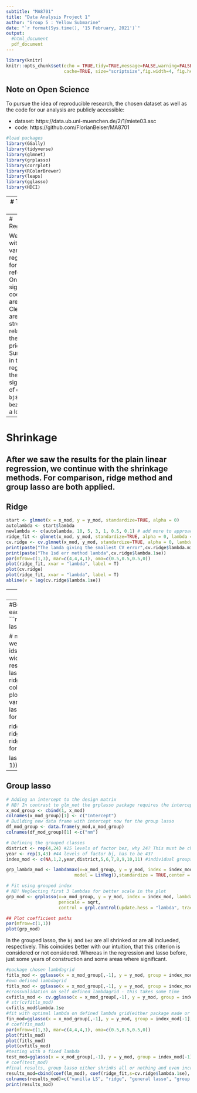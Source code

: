 ```yaml
---
subtitle: "MA8701"
title: "Data Analysis Project 1"
author: "Group 5 : Yellow Submarine"
date: "`r format(Sys.time(), '15 February, 2021')`"
output: 
  #html_document
  pdf_document
---
```

  
```r
library(knitr)
knitr::opts_chunk$set(echo = TRUE,tidy=TRUE,message=FALSE,warning=FALSE,strip.white=TRUE,prompt=FALSE,
                      cache=TRUE, size="scriptsize",fig.width=4, fig.height=3)
```

## Note on Open Science

To pursue the idea of reproducible research, the chosen dataset as well as the code for our analysis are publicly accessible:

* dataset: https://data.ub.uni-muenchen.de/2/1/miete03.asc
* code: https://github.com/FlorianBeiser/MA8701

```r
#load packages
library(GGally)
library(tidyverse)
library(glmnet)
library(grplasso)
library(corrplot)
library(RColorBrewer)
library(leaps)
library(gglasso)
library(HDCI)
```
---
# The Data Set 

In this project, we analyse a real dataset using shrinkage methods. For our project work we use the Munich Rent 2003 data set as described in https://rdrr.io/cran/LinRegInteractive/man/munichrent03.html. The data set has 12 covariates, of which many are suffering multicollinearity, a brief introduction to these parameters are listed below:

-   `nmqm`: rent per square meter (double)
-   `wfl`: area in square meters (int)
-   `rooms`: number of rooms (int)
-   `bj`: year of construction (factor)
-   `bez`: district (factor)
-   `wohngut`: quality of location (int)
-   `wohnbest`: high quality of location (int)
-   `ww0`: hot water supply available (int)
-   `zh0`: central heating (int)
-   `badkach0`: tiled bathroom (int)
-   `badextra`: high-quality bathroom (int)
-   `kueche`: upscale kitchen equipment (int)
and the response
-   `nm`: rental price (double).

```{r loadData,eval=TRUE,echo=FALSE, fig.align="center", fig.cap="\\label{fig:corrplot}Correlation between the covariates"}
# Load data set
munich_house <- read.table(
  "https://data.ub.uni-muenchen.de/2/1/miete03.asc",
  sep="\t", header=TRUE)
# Observe correlations between covariates
# ggpairs(munich_house, ggplot2::aes(color=as.factor(rooms)), #upper="blank",  
        # lower = list(continuous = wrap("points", alpha = 0.3, size=0.2)))
xs=model.matrix(nm~.,data=munich_house)[,-1] # to take care of categorical variables, but not include the intercept column
xss=scale(xs)
corrplot(cor(xss),type="upper")
# Transform bez and bj to factor since falsely interpreted as numeric by read.table
munich_house$bez=as.factor(munich_house$bez) 
munich_house$bj=as.factor(munich_house$bj)
```

For the data anaysis, the aim is to perform regression. Our data set is suited for that, since it suffers from multicolinearity as we see in Figure \ref{fig:corrplot}. For further data analysis, we store the data set in an R data frame. 

```r
# Create model matrix without intercept 
# (since nmqm*wfl=nm gives the response directly, nmqm is removed)
x_mod <- model.matrix(nm~.-nmqm,data=munich_house)[,-1] 
y_mod <- munich_house$nm
df_mod <- data.frame(y_mod,x_mod)
colnames(df_mod)[1]="nm"
```

---
# Regression

We start with a vanilla LM regression for reference. Only significant coeffcients are printed. Clearly, the area `wfl` is strongly related to the rent price. Surprisingly in the regression, the significance of different `bj`s and `bez`s varies a lot.
```r
# Vanilla regression model
lm_mod <- lm(nm~.,data=df_mod)
#Printing the summary to assess significant parameters
# summary(lm_mod)
print(data.frame(summary(lm_mod)$coef[summary(lm_mod)$coef[,4] <= .05, 4][1:4])) # to only print signficant coeff
# print(data.frame(summary(lm_mod)$coef))
```

---
# Shrinkage

After we saw the results for the plain linear regression, we continue with the shrinkage methods. For comparison, ridge method and group lasso are both applied. 
---  
## Ridge
```r
start <- glmnet(x = x_mod, y = y_mod, standardize=TRUE, alpha = 0)
autolambda <- start$lambda
newlambda <- c(autolambda, 10, 5, 3, 1, 0.5, 0.1) # add more to approach zero lambda
ridge_fit <- glmnet(x_mod, y_mod, standardize=TRUE, alpha = 0, lambda = newlambda)
cv.ridge <- cv.glmnet(x_mod, y_mod, standardize=TRUE, alpha = 0, lambda = newlambda)
print(paste("The lamda giving the smallest CV error",cv.ridge$lambda.min))
print(paste("The 1sd err method lambda",cv.ridge$lambda.1se))
par(mfrow=c(1,3), mar=c(4,4,4,1), oma=c(0.5,0.5,0.5,0))
plot(ridge_fit, xvar = "lambda", label = T)
plot(cv.ridge)
plot(ridge_fit, xvar = "lambda", label = T) 
abline(v = log(cv.ridge$lambda.1se))
```

---
## Lasso
```r
fit.lasso <- glmnet(x_mod, y_mod)
cv.lasso <- cv.glmnet(x_mod, y_mod)
print(paste("The lamda giving the smallest CV error",cv.lasso$lambda.min))
print(paste("The 1sd err method lambda",cv.lasso$lambda.1se))
par(mfrow=c(1,3), mar=c(4,4,4,1), oma=c(0.5,0.5,0.5,0))
plot(fit.lasso,xvar="lambda",label=TRUE)
plot(cv.lasso)
plot(fit.lasso,xvar="lambda",label=TRUE);
abline(v=log(cv.lasso$lambda.1se))
```

For the $\lambda$ with one standard deviation, we observe that many of the `bj`s and `bez`s get shrinked, but not all of them - and the values differ from the linear regression. Whereas the other kept covariants roughly keep their parameter.

Above we considered a fixed $\lambda$, now we analyse which $\lambda$ is optimal using cross validation.
---
#Bootstrap validation
Bootstrap can be applied here to find the proportion of times each element in the coefficients vector of being zero. So it is a way of validation. 
```r
# boostrap loop
set.seed(2021)
B=100
n=nrow(x_mod)
p=ncol(x_mod)
lassomat=matrix(ncol=p+1,nrow=B)
ridgemat=matrix(ncol=p+1,nrow=B)

# no need or separate function for steps 1-6 since can use cv.glmnet
# and weight argument for giving the new bootstrapped data
for (b in 1:B)
{
  ids=sort(sample(1:n,replace=TRUE))
  wids=rep(0,n)
  for (i in 1:n)
    wids[i]=sum(ids==i)
  resl=cv.glmnet(x_mod,y_mod,weights=wids)
  resr=cv.glmnet(x_mod,y_mod,weights=wids,alpha=0)
  lassomat[b,]=as.vector(coef(resl)) #automatic lambda 1sd
  ridgemat[b,]=as.vector(coef(resr)) #automatic lambda 1sd
}
colnames(lassomat)=colnames(ridgemat)=c("Int.cept",colnames(x_mod))
# plotting boxplots
lassomatUI=lassomat[,-1]
lassods=reshape2::melt(lassomatUI,
         variable.name ="variable",value.name="value")
lassopp=ggplot(lassods,aes(x=Var2,y=value))+
  geom_boxplot()+ggtitle("Boxplots for boostrapped lasso for diabetes data")
# lassopp

ridgematUI=ridgemat[,-1]
ridgeds=reshape2::melt(ridgematUI,variable.name="variable",value.name="value")
ridgepp=ggplot(ridgeds,aes(x=Var2,y=value))+
  geom_boxplot()+ggtitle("Boxplots for boostrapped ridge for diabetes data")
# ridgepp

lasso0perc=apply(abs(lassomat)<.Machine$double.eps,2,mean)
par(mfrow = c(1, 1))
barplot(lasso0perc)
```

---
## Group lasso

```r
# Adding an intercept to the design matrix
# NB! In contrast to glm_net the grplasso package requires the intercept
x_mod_group <- cbind(1, x_mod)
colnames(x_mod_group)[1] <- c("Intercept")
# Building new data frame with intercept now for the group lasso
df_mod_group <- data.frame(y_mod,x_mod_group)
colnames(df_mod_group)[1] <-c("nm")

# Defining the grouped classes
district <- rep(4,24) #25 levels of factor bez, why 24? This must be changed according to the design matrix
year <- rep(3,43) #44 levels of factor bj, has to be 43?
index_mod <- c(NA,1,2,year,district,5,6,7,8,9,10,11) #individual groups for all except bez and bj

grp_lambda_mod <- lambdamax(x=x_mod_group, y = y_mod, index = index_mod, penscale = sqrt,
                          model = LinReg(),standardize = TRUE,center = TRUE)*0.5^(0:20)

# Fit using grouped index
# NB! Neglecting first 3 lambdas for better scale in the plot
grp_mod <- grplasso(x=x_mod_group, y = y_mod, index = index_mod, lambda = grp_lambda_mod[-(1:3)], model = LinReg(),
                    penscale = sqrt,
                    control = grpl.control(update.hess = "lambda", trace = 0))

## Plot coefficient paths
par(mfrow=c(1,1))
plot(grp_mod)
```

In the grouped lasso, the `bj` and `bez` are all shrinked or are all inclueded, respectively. This coincides better with our intuition, that this criterion is considered or not considered. Whereas in the regression and lasso before, just some years of construction and some areas where significant.

```r
#package chosen lambdagrid
fitls_mod <- gglasso(x = x_mod_group[,-1], y = y_mod, group = index_mod[-1], loss = "ls")
#own defined lambdagrid
fitls_mod <- gglasso(x = x_mod_group[,-1], y = y_mod, group = index_mod[-1], loss = "ls",lambda=grp_lambda_mod)
#crossvalidation on self defined lambdagrid - this takes some time
cvfitls_mod <- cv.gglasso(x = x_mod_group[,-1], y = y_mod, group = index_mod[-1], loss = "ls",lambda=grp_lambda_mod)
# str(cvfitls_mod)
cvfitls_mod$lambda.1se
#fit with optimal lambda on defined lambda grid(either package made or made by me)
fin_mod=gglasso(x = x_mod_group[,-1], y = y_mod, group = index_mod[-1], loss = "ls",lambda=cvfitls_mod$lambda.1se)
# coef(fin_mod)
par(mfrow=c(1,3), mar=c(4,4,4,1), oma=c(0.5,0.5,0.5,0))
plot(fitls_mod)
plot(fitls_mod)
plot(cvfitls_mod)
#testing with a fixed lambda
test_mod=gglasso(x = x_mod_group[,-1], y = y_mod, group = index_mod[-1], loss = "ls",lambda=5)
# coef(test_mod)
#final results, group lasso either shrinks all or nothing and even increases some estimated parameter coefficients, what do we take away from this?
results_mod=cbind(coef(lm_mod), coef(ridge_fit,s=cv.ridge$lambda.1se), coef(fit.lasso,s=cv.lasso$lambda.1se), coef(fin_mod))
colnames(results_mod)=c("vanilla LS", "ridge", "general lasso", "group lasso")
print(results_mod)
```







